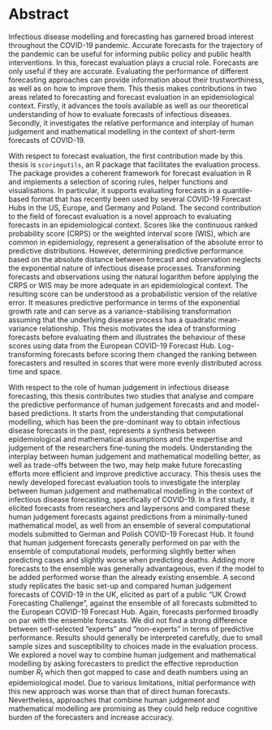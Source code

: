 \newgeometry{left=3cm, right=3cm, top = 5cm, bottom=5cm}

# Abstract {-}

Infectious disease modelling and forecasting has garnered broad interest throughout the COVID-19 pandemic. Accurate forecasts for the trajectory of the pandemic can be useful for informing public policy and public health interventions. 
In this, forecast evaluation plays a crucial role. Forecasts are only useful if they are accurate. Evaluating the performance of different forecasting approaches can provide information about their trustworthiness, as well as on how to improve them. This thesis makes contributions in two areas related to forecasting and forecast evaluation in an epidemiological context. Firstly, it advances the tools available as well as our theoretical understanding of how to evaluate forecasts of infectious diseases. Secondly, it investigates the relative performance and interplay of human judgement and mathematical modelling in the context of short-term forecasts of COVID-19.

With respect to forecast evaluation, the first contribution made by this thesis is `scoringutils`, an R package that facilitates the evaluation process. The package provides a coherent framework for forecast evaluation in R and implements a selection of scoring rules, helper functions and visualisations. In particular, it supports evaluating forecasts in a quantile-based format that has recently been used by several COVID-19 Forecast Hubs in the US, Europe, and Germany and Poland. 
The second contribution to the field of forecast evaluation is a novel approach to evaluating forecasts in an epidemiological context. Scores like the continuous ranked probability score (CRPS) or the weighted interval score (WIS), which are common in epidemiology, represent a generalisation of the absolute error to predictive distributions. However, determining predictive performance based on the absolute distance between forecast and observation neglects the exponential nature of infectious disease processes. Transforming forecasts and observations using the natural logarithm before applying the CRPS or WIS may be more adequate in an epidemiological context. The resulting score can be understood as a probabilistic version of the relative error. It measures predictive performance in terms of the exponential growth rate and can serve as a variance-stabilising transformation assuming that the underlying disease process has a quadratic mean-variance relationship. This thesis motivates the idea of transforming forecasts before evaluating them and illustrates the behaviour of these scores using data from the European COVID-19 Forecast Hub. Log-transforming forecasts before scoring them changed the ranking between forecasters and resulted in scores that were more evenly distributed across time and space. 

With respect to the role of human judgement in infectious disease forecasting, this thesis contributes two studies that analyse and compare the predictive performance of human judgement forecasts and and model-based predictions. It starts from the understanding that computational modelling, which has been the pre-dominant way to obtain infectious disease forecasts in the past, represents a synthesis between epidemiological and mathematical assumptions and the expertise and judgement of the researchers fine-tuning the models. Understanding the interplay between human judgement and mathematical modelling better, as well as trade-offs between the two, may help make future forecasting efforts more efficient and improve predictive accuracy. This thesis uses the newly developed forecast evaluation tools to investigate the interplay between human judgement and mathematical modelling in the context of infectious disease forecasting, specifically of COVID-19. In a first study, it elicited forecasts from researchers and laypersons and compared these human judgement forecasts against predictions from a minimally-tuned mathematical model, as well from an ensemble of several computational models submitted to German and Polish COVID-19 Forecast Hub. It found that human judgement forecasts generally performed on par with the ensemble of computational models, performing slightly better when predicting cases and slightly worse when predicting deaths. Adding more forecasts to the ensemble was generally advantageous, even if the model to be added performed worse than the already existing ensemble. A second study replicates the basic set-up and compared human judgement forecasts of COVID-19 in the UK, elicited as part of a public "UK Crowd Forecasting Challenge", against the ensemble of all forecasts submitted to the European COVID-19 Forecast Hub. Again, forecasts performed broadly on par with the ensemble forecasts. We did not find a strong difference between self-selected "experts" and "non-experts" in terms of predictive performance. Results should generally be interpreted carefully, due to small sample sizes and susceptibility to choices made in the evaluation process. We explored a novel way to combine human judgement and mathematical modelling by asking forecasters to predict the effective reproduction number $R_t$ which then got mapped to case and death numbers using an epidemiological model. Due to various limitations, initial performance with this new approach was worse than that of direct human forecasts. Nevertheless, approaches that combine human judgement and mathematical modelling are promising as they could help reduce cognitive burden of the forecasters and increase accuracy. 




\restoregeometry
